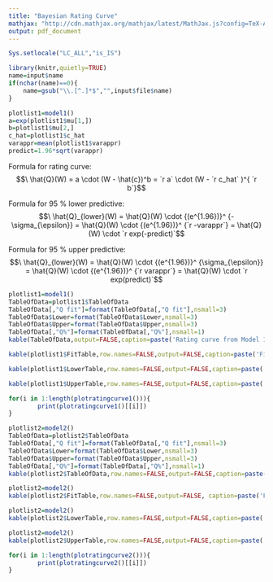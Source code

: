 ```yaml
---
title: "Bayesian Rating Curve"
mathjax: "http://cdn.mathjax.org/mathjax/latest/MathJax.js?config=TeX-AMS-MML_HTMLorMML"
output: pdf_document
---
```

```r
Sys.setlocale("LC_ALL","is_IS")
```

```r
library(knitr,quietly=TRUE)
name=input$name
if(nchar(name)==0){
    name=gsub("\\.[^.]*$","",input$file$name)
}
```  
   
      
```r
plotlist1=model1()
a=exp(plotlist1$mu[1,])
b=plotlist1$mu[2,]
c_hat=plotlist1$c_hat
varappr=mean(plotlist1$varappr)
predict=1.96*sqrt(varappr)
```

Formula for rating curve: $$\ \hat{Q}(W) = a \cdot (W - \hat{c})^b = `r a` \cdot (W - `r c_hat` )^{ `r b`}$$
    
Formula for 95 % lower predictive: $$\ \hat{Q}_{lower}(W) = \hat{Q}(W) \cdot {(e^{1.96})}^ {-\sigma_{\epsilon}} = \hat{Q}(W) \cdot {(e^{1.96})}^ {`r -varappr`} = \hat{Q}(W) \cdot `r exp(-predict)`$$

Formula for 95 % upper predictive: $$\ \hat{Q}_{lower}(W) = \hat{Q}(W) \cdot {(e^{1.96})}^ {\sigma_{\epsilon}} = \hat{Q}(W) \cdot {(e^{1.96})}^ {`r varappr`} = \hat{Q}(W) \cdot `r exp(predict)`$$

```r
plotlist1=model1()
TableOfData=plotlist1$TableOfData
TableOfData[,"Q fit"]=format(TableOfData[,"Q fit"],nsmall=3)
TableOfData$Lower=format(TableOfData$Lower,nsmall=3)
TableOfData$Upper=format(TableOfData$Upper,nsmall=3)
TableOfData[,"Q%"]=format(TableOfData[,"Q%"],nsmall=1)
kable(TableOfData,output=FALSE,caption=paste('Rating curve from Model 1 for ',name))
```
   
   
```r
kable(plotlist1$FitTable,row.names=FALSE,output=FALSE,caption=paste('Fit from Model 1 in',name))
```
   
```r
kable(plotlist1$LowerTable,row.names=FALSE,output=FALSE,caption=paste('95% posterior predictive lower from Model 1 in',name))
```

```r
kable(plotlist1$UpperTable,row.names=FALSE,output=FALSE,caption=paste('95% posterior predictive upper from Model 1 in',name))
```

```r
for(i in 1:length(plotratingcurve1())){
        print(plotratingcurve1()[[i]])
}
```

```r
plotlist2=model2()
TableOfData=plotlist2$TableOfData
TableOfData[,"Q fit"]=format(TableOfData[,"Q fit"],nsmall=3)
TableOfData$Lower=format(TableOfData$Lower,nsmall=3)
TableOfData$Upper=format(TableOfData$Upper,nsmall=3)
TableOfData[,"Q%"]=format(TableOfData[,"Q%"],nsmall=1)
kable(plotlist2$TableOfData,row.names=FALSE,output=FALSE,caption=paste('Rating curve from Model 2 for ',name))

```

```r
plotlist2=model2()
kable(plotlist2$FitTable,row.names=FALSE,output=FALSE, caption=paste('Fit from Model 2 in',name))

```

```r
plotlist2=model2()
kable(plotlist2$LowerTable,row.names=FALSE,output=FALSE,caption=paste('95% posterior predictive lower from Model 2 in',name))

```

```r
plotlist2=model2()
kable(plotlist2$UpperTable,row.names=FALSE,output=FALSE,caption=paste('95% posterior predictive upper from Model 2 in',name),booktabs=FALSE)
```

```r
for(i in 1:length(plotratingcurve2())){
        print(plotratingcurve2()[[i]])
}
```

